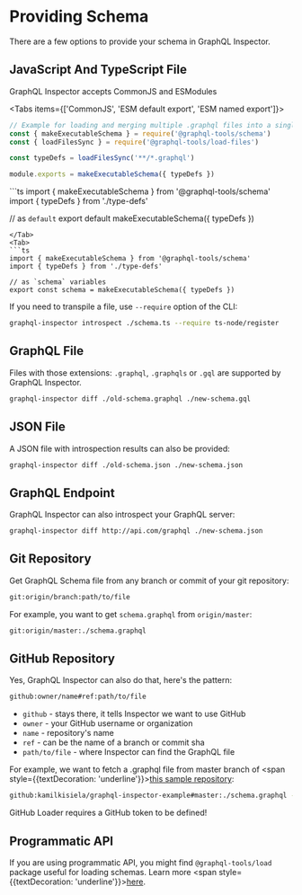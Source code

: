
# Providing Schema

There are a few options to provide your schema in GraphQL Inspector.

## JavaScript And TypeScript File

GraphQL Inspector accepts CommonJS and ESModules

<Tabs items={['CommonJS', 'ESM default export', 'ESM named export']}>
<Tab>
```js
// Example for loading and merging multiple .graphql files into a single schema
const { makeExecutableSchema } = require('@graphql-tools/schema')
const { loadFilesSync } = require('@graphql-tools/load-files')

const typeDefs = loadFilesSync('**/*.graphql')

module.exports = makeExecutableSchema({ typeDefs })
```
</Tab>
<Tab>
```ts
import { makeExecutableSchema } from '@graphql-tools/schema'
import { typeDefs } from './type-defs'

// as `default`
export default makeExecutableSchema({ typeDefs })
```
</Tab>
<Tab>
```ts
import { makeExecutableSchema } from '@graphql-tools/schema'
import { typeDefs } from './type-defs'

// as `schema` variables
export const schema = makeExecutableSchema({ typeDefs })
```
</Tab>
</Tabs>

If you need to transpile a file, use `--require` option of the CLI:
```sh /--require/
graphql-inspector introspect ./schema.ts --require ts-node/register
```
## GraphQL File

Files with those extensions: `.graphql`, `.graphqls` or `.gql` are supported by GraphQL Inspector.
```sh
graphql-inspector diff ./old-schema.graphql ./new-schema.gql
```
## JSON File

A JSON file with introspection results can also be provided:

```sh
graphql-inspector diff ./old-schema.json ./new-schema.json
```
## GraphQL Endpoint

GraphQL Inspector can also introspect your GraphQL server:
```sh
graphql-inspector diff http://api.com/graphql ./new-schema.json
```
## Git Repository

Get GraphQL Schema file from any branch or commit of your git repository:
```sh
git:origin/branch:path/to/file
```
For example, you want to get `schema.graphql` from `origin/master`:
```sh
git:origin/master:./schema.graphql
```
## GitHub Repository

Yes, GraphQL Inspector can also do that, here's the pattern:
```sh
github:owner/name#ref:path/to/file
```
- `github` - stays there, it tells Inspector we want to use GitHub
- `owner` - your GitHub username or organization
- `name` - repository's name
- `ref` - can be the name of a branch or commit sha
- `path/to/file` - where Inspector can find the GraphQL file

For example, we want to fetch a .graphql file from master branch of <span style={{textDecoration: 'underline'}}>[this sample repository](https://github.com/kamilkisiela/graphql-inspector-example/blob/master/schema.graphql)</span>:
```sh
github:kamilkisiela/graphql-inspector-example#master:./schema.graphql --token 'github-token-here'
```
<Callout type="warning" emoji='⚠️'>
GitHub Loader requires a GitHub token to be defined!
</Callout>

## Programmatic API

If you are using programmatic API, you might find `@graphql-tools/load` package useful for loading schemas. Learn more <span style={{textDecoration: 'underline'}}>[here](https://graphql-tools.com/docs/schema-loading)</span>.
